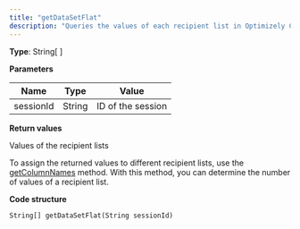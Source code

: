 ```yaml
---
title: "getDataSetFlat"
description: "Queries the values of each recipient list in Optimizely Campaign."
---
```


**Type**: String\[ \]

**Parameters**

| Name      | Type   | Value             |
| --------- | ------ | ----------------- |
| sessionId | String | ID of the session |

**Return values**

Values of the recipient lists

To assign the returned values to different recipient lists, use the [getColumnNames](/optimizely-campaign/docs/getcolumnnames-recipientlistws) method. With this method, you can determine the number of values of a recipient list.

**Code structure**

`String[] getDataSetFlat(String sessionId)
`